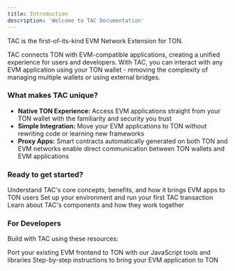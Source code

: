 ```yaml
---
title: Introduction
description: 'Welcome to TAC Documentation'
---
```


TAC is the first-of-its-kind EVM Network Extension for TON.

TAC connects TON with EVM-compatible applications, creating a unified experience for users and developers. With TAC, you can interact with any EVM application using your TON wallet - removing the complexity of managing multiple wallets or using external bridges.

### What makes TAC unique?

- **Native TON Experience:** Access EVM applications straight from your TON wallet with the familiarity and security you trust
- **Simple Integration:** Move your EVM applications to TON without rewriting code or learning new frameworks
- **Proxy Apps:** Smart contracts automatically generated on both TON and EVM networks enable direct communication between TON wallets and EVM applications


### Ready to get started?

<CardGroup cols={1}>
<Card
   title="What is TAC?"
   icon="question"
   href="/core-concepts/what-is-tac"
 >
   Understand TAC's core concepts, benefits, and how it brings EVM apps to TON users
 </Card>
</CardGroup>

<CardGroup cols={2}>
 <Card
   title="Quick Start"
   icon="rocket"
   href="/get-started/quickstart"
 >
   Set up your environment and run your first TAC transaction
 </Card>
 <Card
   title="Architecture"
   icon="file-pen"
   href="/get-started/architecture"
 >
   Learn about TAC's components and how they work together
 </Card>
</CardGroup>

### For Developers

Build with TAC using these resources:

<CardGroup cols={2}>
 <Card
   title="JavaScript SDK"
   icon="js"
   href="/sdk/javascript"
 >
   Port your existing EVM frontend to TON with our JavaScript tools and libraries
 </Card>
 <Card
   title="Integration Guide"
   icon="code"
   href="/guides/integration"
 >
   Step-by-step instructions to bring your EVM application to TON
 </Card>
</CardGroup>
